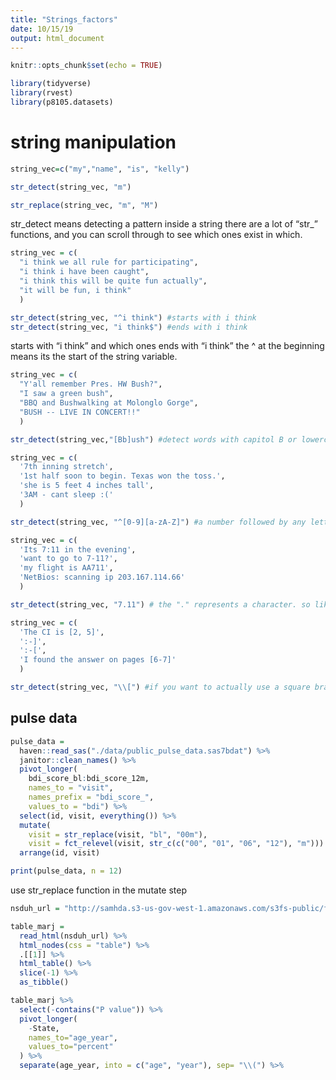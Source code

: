 ```yaml
---
title: "Strings_factors"
date: 10/15/19
output: html_document
---
```


```r
knitr::opts_chunk$set(echo = TRUE)

library(tidyverse)
library(rvest)
library(p8105.datasets)
```

# string manipulation
```r
string_vec=c("my","name", "is", "kelly")

str_detect(string_vec, "m")
```

```r
str_replace(string_vec, "m", "M")
```


str_detect means detecting a pattern inside a string 
there are a lot of "str_ " functions, and you can scroll through to see which ones exist in which. 

```r
string_vec = c(
  "i think we all rule for participating",
  "i think i have been caught",
  "i think this will be quite fun actually",
  "it will be fun, i think"
  )

str_detect(string_vec, "^i think") #starts with i think
str_detect(string_vec, "i think$") #ends with i think
```
starts with "i think" and which ones ends with "i think"
the ^ at the beginning means its the start of the string variable. 

```r
string_vec = c(
  "Y'all remember Pres. HW Bush?",
  "I saw a green bush",
  "BBQ and Bushwalking at Molonglo Gorge",
  "BUSH -- LIVE IN CONCERT!!"
  )

str_detect(string_vec,"[Bb]ush") #detect words with capitol B or lowercase b, but not all caps 
```
```r
string_vec = c(
  '7th inning stretch',
  '1st half soon to begin. Texas won the toss.',
  'she is 5 feet 4 inches tall',
  '3AM - cant sleep :('
  )

str_detect(string_vec, "^[0-9][a-zA-Z]") #a number followed by any letter (uppercase or lowercase letters) 
```

```r
string_vec = c(
  'Its 7:11 in the evening',
  'want to go to 7-11?',
  'my flight is AA711',
  'NetBios: scanning ip 203.167.114.66'
  )

str_detect(string_vec, "7.11") # the "." represents a character. so like 7:11 should work
```
```r
string_vec = c(
  'The CI is [2, 5]',
  ':-]',
  ':-[',
  'I found the answer on pages [6-7]'
  )

str_detect(string_vec, "\\[") #if you want to actually use a square bracket or acutally a "." in the function. Here we are just lookng for an open square bracket
```

## pulse data
```r
pulse_data = 
  haven::read_sas("./data/public_pulse_data.sas7bdat") %>%
  janitor::clean_names() %>%
  pivot_longer(
    bdi_score_bl:bdi_score_12m,
    names_to = "visit", 
    names_prefix = "bdi_score_",
    values_to = "bdi") %>%
  select(id, visit, everything()) %>%
  mutate(
    visit = str_replace(visit, "bl", "00m"),
    visit = fct_relevel(visit, str_c(c("00", "01", "06", "12"), "m"))) %>%
  arrange(id, visit)

print(pulse_data, n = 12)
```
use str_replace function in the mutate step

```r
nsduh_url = "http://samhda.s3-us-gov-west-1.amazonaws.com/s3fs-public/field-uploads/2k15StateFiles/NSDUHsaeShortTermCHG2015.htm"

table_marj = 
  read_html(nsduh_url) %>% 
  html_nodes(css = "table") %>% 
  .[[1]] %>%
  html_table() %>%
  slice(-1) %>%
  as_tibble()
```

```r
table_marj %>% 
  select(-contains("P value")) %>% 
  pivot_longer(
    -State,
    names_to="age_year",
    values_to="percent"
  ) %>% 
  separate(age_year, into = c("age", "year"), sep= "\\(") %>% 
  
```

